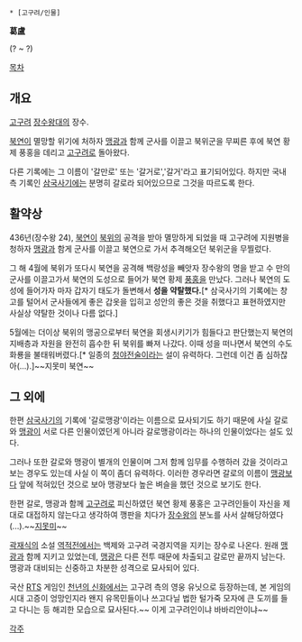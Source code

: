  * [고구려/인물]

'''葛盧'''

(? ~ ?)

[[목차]]
== 개요 ==
[[고구려]] [[장수왕]]대의 장수.

[[북연]]이 멸망할 위기에 처하자 [[맹광]]과 함께 군사를 이끌고 북위군을 무찌른 후에 북연 황제 풍홍을 데리고 [[고구려]]로 돌아왔다.

다른 기록에는 그 이름이 '갈만로' 또는 '갈거로','갈거'라고 표기되어있다. 하지만 국내측 기록인 [[삼국사기]]에는 분명히 갈로라 되어있으므로 그것을 따르도록 한다.

== 활약상 ==
436년(장수왕 24), [[북연]]이 [[북위]]의 공격을 받아 멸망하게 되었을 때 고구려에 지원병을 청하자 [[맹광]]과 함게 군사를 이끌고 북연으로 가서 추격해오던 북위군을 무찔렀다.

그 해 4월에 북위가 또다시 북연을 공격해 백랑성을 빼앗자 장수왕의 명을 받고 수 만의 군사를 이끌고가서 북연의 도성으로 들어가 북연 황제 [[풍홍]]을 만났다. 그러나 북연의 도성에 들어가자 마자 갑자기 태도가 돌변해서 '''성을 약탈했다.'''[* 삼국사기의 기록에는 창고를 털어서 군사들에게 좋은 갑옷을 입히고 성안의 좋은 것을 취했다고 표현하였지만 사실상 약탈한 것이나 다름 없다.]

5월에는 더이상 북위의 맹공으로부터 북연을 회생시키기가 힘들다고 판단했는지 북연의 지배층과 자원을 완전히 흡수한 뒤 북위를 빠져 나갔다. 이때 성을 떠나면서 북연의 수도 화룡을 불태워버렸다.[* 일종의 [[청야전술]]이라는 설이 유력하다. 그런데 이건 좀 심하잖아(...).]~~지못미 북연~~

== 그 외에 ==
한편 [[삼국사기]]의 기록에 '갈로맹광'이라는 이름으로 묘사되기도 하기 때문에 사실 갈로와 [[맹광]]이 서로 다른 인물이였던게 아니라 갈로맹광이라는 하나의 인물이었다는 설도 있다.

그러나 또한 갈로와 맹광이 별개의 인물이며 그저 함께 임무를 수행하러 갔을 것이라고 보는 경우도 있는데 사실 이 쪽이 좀더 유력하다. 이러한 경우라면 갈로의 이름이 [[맹광]]보다 앞에 적혀있던 것으로 보아 맹광보다 높은 벼슬을 했던 것으로 보기도 한다.

한편 갈로, 맹광과 함께 [[고구려]]로 피신하였던 북연 황제 풍홍은 고구려인들이 자신을 제대로 대접하지 않는다고 생각하여 깽판을 치다가 [[장수왕]]의 분노를 사서 살해당하였다(...).~~[[지못미]]~~

[[곽재식]]의 소설 [[역적전]]에서는 백제와 고구려 국경지역을 지키는 장수로 나온다. 원래 [[맹광]]과 함께 지키고 있었는데, [[맹광]]은 다른 전투 때문에 차출되고 갈로만 끝까지 남는다. 맹광과 대비되는 신중하고 차분한 성격으로 묘사되어 있다.

국산 [[RTS]] 게임인 [[천년의 신화]]에서는 고구려 측의 영웅 유닛으로 등장하는데, 본 게임의 시대 고증이 엉망인지라 왠지 유목민들이나 쓰고다닐 법한 털가죽 모자에 큰 도끼를 들고 다니는 등 해괴한 모습으로 묘사된다.~~ 이게 고구려인이냐 바바리안이냐~~

[[각주]]
